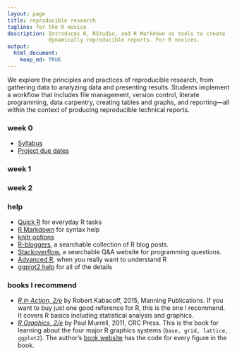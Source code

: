 ```yaml
---
layout: page
title: reproducible research
tagline: for the R novice
description: Introduces R, RStudio, and R Markdown as tools to create
             dynamically reproducible reports. For R novices. 
output: 
  html_document:
    keep_md: TRUE
---
```


We explore the principles and practices of reproducible research, from gathering data to analyzing data and presenting results. Students implement a  workflow that includes file management, version control, literate programming, data carpentry, creating tables and graphs, and reporting---all within the context of producing reproducible technical reports.






### week 0 

- [Syllabus](pages/cm001_syllabus.html) 
- [Project due dates](pages/cm002_deadlines.html)


### week 1


### week 2 


### help  

- [Quick R](http://www.statmethods.net/) for everyday R tasks  
- [R Markdown](http://rmarkdown.rstudio.com/) for syntax help  
- [knitr options](http://yihui.name/knitr/options/) 
- [R-bloggers](https://www.r-bloggers.com/), a searchable collection of R blog posts. 
- [Stackoverflow](http://stackoverflow.com/questions/tagged/r), a searchable Q&A website for programming questions. 
- [Advanced R](http://adv-r.had.co.nz/), when you really want to understand R
- [ggplot2 help](http://docs.ggplot2.org/current/index.html) for all of the details 

### books I recommend

- [*R in Action, 2/e*](https://www.manning.com/books/r-in-action-second-edition) by Robert Kabacoff, 2015, Manning Publications. If you want to buy just one good reference for R, this is the one I recommend. It covers R basics including statistical analysis and graphics. 
- [*R Graphics, 2/e*](https://www.crcpress.com/R-Graphics-Second-Edition/Murrell/p/book/9781439831762) by Paul Murrell, 2011, CRC Press. This is the book for learning about the four major R graphics systems (`base, grid, lattice, ggplot2`).  The author's [book website](https://www.stat.auckland.ac.nz/~paul/RG2e/) has the code for every figure in the book. 



